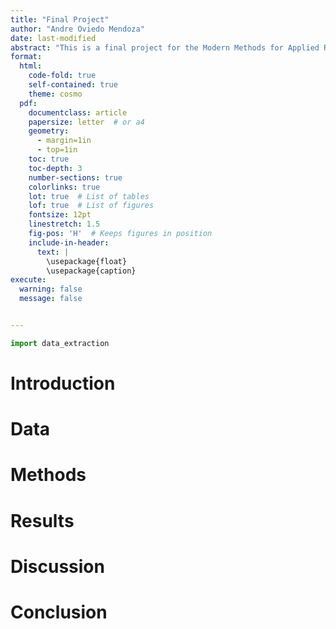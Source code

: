---
title: "Final Project"
author: "Andre Oviedo Mendoza"
date: last-modified
abstract: "This is a final project for the Modern Methods for Applied Regression course..."
format: 
  html:
    code-fold: true
    self-contained: true
    theme: cosmo
  pdf:
    documentclass: article
    papersize: letter  # or a4
    geometry:
      - margin=1in
      - top=1in
    toc: true
    toc-depth: 3
    number-sections: true
    colorlinks: true
    lot: true  # List of tables
    lof: true  # List of figures
    fontsize: 12pt
    linestretch: 1.5
    fig-pos: 'H'  # Keeps figures in position
    include-in-header: 
      text: |
        \usepackage{float}
        \usepackage{caption}
execute:
  warning: false
  message: false


---


```{python}
import data_extraction
```
# Introduction

# Data

# Methods

# Results

# Discussion

# Conclusion
